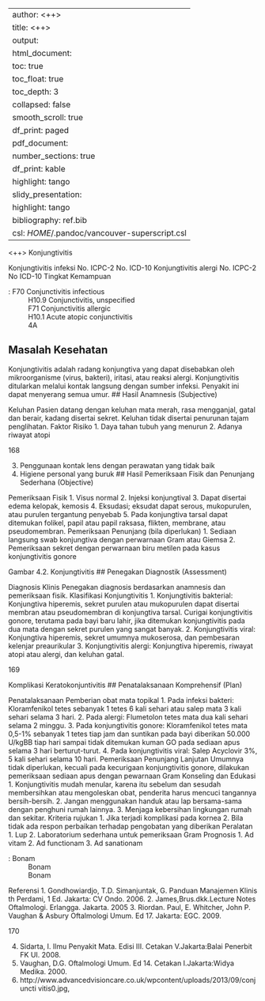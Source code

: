 
---
author: <++>
title: <++>
output:
  html_document:
    toc: true
    toc_float: true
    toc_depth: 3
    collapsed: false
    smooth_scroll: true
    df_print: paged
  pdf_document:
    number_sections: true
    df_print: kable
    highlight: tango
  slidy_presentation:
    highlight: tango
bibliography: ref.bib
csl: $HOME$/.pandoc/vancouver-superscript.csl
---

<++>
Konjungtivitis

Konjungtivitis infeksi
No. ICPC-2
No. ICD-10
Konjungtivitis alergi
No. ICPC-2
No ICD-10
Tingkat Kemampuan

: F70 Conjunctivitis infectious
: H10.9 Conjunctivitis, unspecified
: F71 Conjunctivitis allergic
: H10.1 Acute atopic conjunctivitis
: 4A

## Masalah Kesehatan

Konjungtivitis adalah radang konjungtiva yang dapat disebabkan oleh
mikroorganisme (virus, bakteri), iritasi, atau reaksi alergi. Konjungtivitis
ditularkan melalui kontak langsung dengan sumber infeksi. Penyakit ini dapat
menyerang semua umur.
## Hasil Anamnesis (Subjective)

Keluhan
Pasien datang dengan keluhan mata merah, rasa mengganjal, gatal dan
berair, kadang disertai sekret. Keluhan tidak disertai penurunan tajam
penglihatan.
Faktor Risiko
1. Daya tahan tubuh yang menurun
2. Adanya riwayat atopi

168

3. Penggunaan kontak lens dengan perawatan yang tidak baik
4. Higiene personal yang buruk
## Hasil Pemeriksaan Fisik dan Penunjang Sederhana (Objective)

Pemeriksaan Fisik
1. Visus normal
2. Injeksi konjungtival
3. Dapat disertai edema kelopak, kemosis
4. Eksudasi; eksudat dapat serous, mukopurulen, atau purulen tergantung
penyebab
5. Pada konjungtiva tarsal dapat ditemukan folikel, papil atau papil raksasa,
flikten, membrane, atau pseudomembran.
Pemeriksaan Penunjang (bila diperlukan)
1. Sediaan langsung swab konjungtiva dengan perwarnaan Gram atau
Giemsa
2. Pemeriksaan sekret dengan perwarnaan biru metilen pada kasus
konjungtivitis gonore

Gambar 4.2. Konjungtivitis
## Penegakan Diagnostik (Assessment)

Diagnosis Klinis
Penegakan diagnosis berdasarkan anamnesis dan pemeriksaan fisik.
Klasifikasi Konjungtivitis
1. Konjungtivitis bakterial: Konjungtiva hiperemis, sekret purulen atau
mukopurulen dapat disertai membran atau pseudomembran di konjungtiva
tarsal. Curigai konjungtivitis gonore, terutama pada bayi baru lahir, jika
ditemukan konjungtivitis pada dua mata dengan sekret purulen yang
sangat banyak.
2. Konjungtivitis viral: Konjungtiva hiperemis, sekret umumnya mukoserosa,
dan pembesaran kelenjar preaurikular
3. Konjungtivitis alergi: Konjungtiva hiperemis, riwayat atopi atau alergi, dan
keluhan gatal.

169

Komplikasi
Keratokonjuntivitis
## Penatalaksanaan Komprehensif (Plan)

Penatalaksanaan
Pemberian obat mata topikal
1. Pada infeksi bakteri: Kloramfenikol tetes sebanyak 1 tetes 6 kali sehari
atau salep mata 3 kali sehari selama 3 hari.
2. Pada alergi: Flumetolon tetes mata dua kali sehari selama 2 minggu.
3. Pada konjungtivitis gonore: Kloramfenikol tetes mata 0,5-1% sebanyak 1
tetes tiap jam dan suntikan pada bayi diberikan 50.000 U/kgBB tiap hari
sampai tidak ditemukan kuman GO pada sediaan apus selama 3 hari
berturut-turut.
4. Pada konjungtivitis viral: Salep Acyclovir 3%, 5 kali sehari selama 10 hari.
Pemeriksaan Penunjang Lanjutan
Umumnya tidak diperlukan, kecuali pada kecurigaan konjungtivitis gonore,
dilakukan pemeriksaan sediaan apus dengan pewarnaan Gram
Konseling dan Edukasi
1. Konjungtivitis mudah menular, karena itu sebelum dan sesudah
membersihkan atau mengoleskan obat, penderita harus mencuci
tangannya bersih-bersih.
2. Jangan menggunakan handuk atau lap bersama-sama dengan penghuni
rumah lainnya.
3. Menjaga kebersihan lingkungan rumah dan sekitar.
Kriteria rujukan
1. Jika terjadi komplikasi pada kornea
2. Bila tidak ada respon perbaikan terhadap pengobatan yang diberikan
Peralatan
1. Lup
2. Laboratorium sederhana untuk pemeriksaan Gram
Prognosis
1. Ad vitam
2. Ad functionam
3. Ad sanationam

: Bonam
: Bonam
: Bonam

Referensi
1. Gondhowiardjo, T.D. Simanjuntak, G. Panduan Manajemen Klinis
th
Perdami, 1 Ed. Jakarta: CV Ondo. 2006.
2. James,Brus.dkk.Lecture Notes Oftalmologi. Erlangga. Jakarta. 2005
3. Riordan. Paul, E. Whitcher, John P. Vaughan & Asbury Oftalmologi Umum.
Ed 17. Jakarta: EGC. 2009.

170

4. Sidarta, I. Ilmu Penyakit Mata. Edisi III. Cetakan V.Jakarta:Balai Penerbit
FK UI. 2008.
5. Vaughan, D.G. Oftalmologi Umum. Ed 14. Cetakan I.Jakarta:Widya
Medika. 2000.
6. http://www.advancedvisioncare.co.uk/wpcontent/uploads/2013/09/conjuncti
vitis0.jpg,
